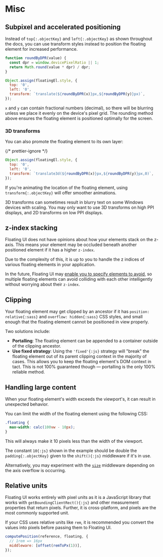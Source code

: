 # Misc

## Subpixel and accelerated positioning

Instead of `top{:.objectKey}` and `left{:.objectKey}` as shown
throughout the docs, you can use transform styles instead to
position the floating element for increased performance.

```js
function roundByDPR(value) {
  const dpr = window.devicePixelRatio || 1;
  return Math.round(value * dpr) / dpr;
}

Object.assign(floatingEl.style, {
  top: '0',
  left: '0',
  transform: `translate(${roundByDPR(x)}px,${roundByDPR(y)}px)`,
});
```

`x` and `y` can contain fractional numbers (decimal), so there
will be blurring unless we place it evenly on the device's pixel
grid. The rounding method above ensures the floating element is
positioned optimally for the screen.

### 3D transforms

You can also promote the floating element to its own layer:

{/* prettier-ignore */}
```js
Object.assign(floatingEl.style, {
  top: '0',
  left: '0',
  transform: `translate3d(${roundByDPR(x)}px,${roundByDPR(y)}px,0)`,
});
```

If you're animating the location of the floating element, using
`transform{:.objectKey}` will offer smoother animations.

<Notice type="warning">
  3D transforms can sometimes result in blurry text on some
  Windows devices with scaling. You may only want to use 3D
  transforms on high PPI displays, and 2D transforms on low PPI
  displays.
</Notice>

## z-index stacking

Floating UI does not have opinions about how your elements stack
on the z-axis. This means your element may be occluded beneath
another positioned element if it has a higher `z-index`.

Due to the complexity of this, it is up to you to handle the z
indices of various floating elements in your application.

In the future, Floating UI may
[enable you to specify elements to avoid](https://github.com/floating-ui/floating-ui/issues/1440),
so multiple floating elements can avoid colliding with each other
intelligently without worrying about their `z-index`.

## Clipping

Your floating element may get clipped by an ancestor if it has
`position: relative{:sass}` and `overflow: hidden{:sass}` CSS
styles, and small enough that the floating element cannot be
positioned in view properly.

Two solutions include:

- **Portalling**: The floating element can be appended to a
  container outside of the clipping ancestor.
- **Use fixed strategy**: Using the `'fixed'{:js}` strategy will
  "break" the floating element out of its parent clipping context
  in the majority of cases. This allows you to keep the floating
  element's DOM context in tact. This is not 100% guaranteed
  though — portalling is the only 100% reliable method.

## Handling large content

When your floating element's width exceeds the viewport's, it can
result in unexpected behavior.

You can limit the width of the floating element using the
following CSS:

```css
.floating {
  max-width: calc(100vw - 10px);
}
```

This will always make it 10 pixels less than the width of the
viewport.

The constant `10{:js}` shown in the example should be double the
`padding{:.objectKey}` given to the `shift(){:js}` middleware if
it's in use.

Alternatively, you may experiment with the [`size`](/docs/size)
middleware depending on the axis overflow is occurring.

## Relative units

Floating UI works entirely with pixel units as it is a JavaScript
library that works with `getBoundingClientRect(){:js}` and other
measurement properties that return pixels. Further, it is
cross-platform, and pixels are the most commonly supported unit.

If your CSS uses relative units like `rem`, it is recommended you
convert the values into pixels before passing them to Floating
UI.

```js
computePosition(reference, floating, {
  // 1rem => 16px
  middleware: [offset(remToPx(1))],
});
```
